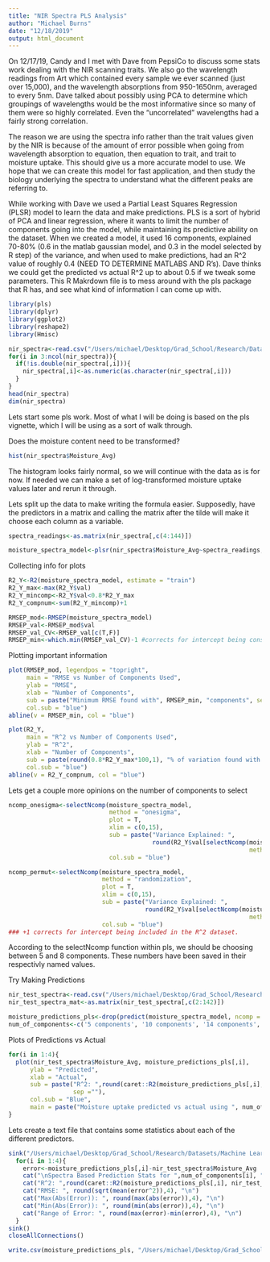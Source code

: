 ```yaml
---
title: "NIR Spectra PLS Analysis"
author: "Michael Burns"
date: "12/18/2019"
output: html_document
---
```


On 12/17/19, Candy and I met with Dave from PepsiCo to discuss some stats work dealing with the NIR scanning traits.  We also go the wavelength readings from Art which contained every sample we ever scanned (just over 15,000), and the wavelength absorptions from 950-1650nm, averaged to every 5nm. Dave talked about possibly using PCA to determine which groupings of wavelengths would be the most informative since so many of them were so highly correlated.  Even the "uncorrelated" wavelengths had a fairly strong correlation.  

The reason we are using the spectra info rather than the trait values given by the NIR is because of the amount of error possible when going from wavelength absorption to equation, then equation to trait, and trait to moisture uptake.  This should give us a more accurate model to use.  We hope that we can create this model for fast application, and then study the biology underlying the spectra to understand what the different peaks are referring to.  

While working with Dave we used a Partial Least Squares Regression (PLSR) model to learn the data and make predictions.  PLS is a sort of hybrid of PCA and linear regression, where it wants to limit the number of components going into the model, while maintaining its predictive ability on the dataset.  When we created a model, it used 16 components, explained 70-80% (0.6 in the matlab gaussian model, and 0.3 in the model selected by R step) of the variance, and when used to make predictions, had an R^2 value of roughly 0.4 (NEED TO DETERMINE MATLABS AND R's).  Dave thinks we could get the predicted vs actual R^2 up to about 0.5 if we tweak some parameters.  This R Makrdown file is to mess around with the pls package that R has, and see what kind of information I can come up with.

```r
library(pls)
library(dplyr)
library(ggplot2)
library(reshape2)
library(Hmisc)
```

```r
nir_spectra<-read.csv("/Users/michael/Desktop/Grad_School/Research/Datasets/Machine Learning/Spectra_Data/NIR_spectra_w_moisture_uptake.csv", check.names = F)
for(i in 3:ncol(nir_spectra)){
  if(!is.double(nir_spectra[,i])){
    nir_spectra[,i]<-as.numeric(as.character(nir_spectra[,i]))
  }
}
head(nir_spectra)
dim(nir_spectra)
```

Lets start some pls work.
Most of what I will be doing is based on the pls vignette, which I will be using as a sort of walk through.

Does the moisture content need to be transformed?
```r
hist(nir_spectra$Moisture_Avg)
```
The histogram looks fairly normal, so we will continue with the data as is for now.  If needed we can make a set of log-transformed moisture uptake values later and rerun it through. 

Lets split up the data to make writing the formula easier.  Supposedly, have the predictors in a matrix and calling the matrix after the tilde will make it choose each column as a variable.
```r
spectra_readings<-as.matrix(nir_spectra[,c(4:144)])
```

```r
moisture_spectra_model<-plsr(nir_spectra$Moisture_Avg~spectra_readings, ncomp = 141, validation = "CV")
```


Collecting info for plots
```r
R2_Y<-R2(moisture_spectra_model, estimate = "train")
R2_Y_max<-max(R2_Y$val)
R2_Y_mincomp<-R2_Y$val<0.8*R2_Y_max
R2_Y_compnum<-sum(R2_Y_mincomp)+1

RMSEP_mod<-RMSEP(moisture_spectra_model)
RMSEP_val<-RMSEP_mod$val
RMSEP_val_CV<-RMSEP_val[c(T,F)]
RMSEP_min<-which.min(RMSEP_val_CV)-1 #corrects for intercept being considered in the RMSEP values list
```


Plotting important information
```r
plot(RMSEP_mod, legendpos = "topright", 
     main = "RMSE vs Number of Components Used", 
     ylab = "RMSE",
     xlab = "Number of Components",
     sub = paste("Minimum RMSE found with", RMSEP_min, "components", sep = " "),
     col.sub = "blue")
abline(v = RMSEP_min, col = "blue")

plot(R2_Y, 
     main = "R^2 vs Number of Components Used", 
     ylab = "R^2",
     xlab = "Number of Components",
     sub = paste(round(0.8*R2_Y_max*100,1), "% of variation found with ", R2_Y_compnum, " components", sep = ""),
     col.sub = "blue")
abline(v = R2_Y_compnum, col = "blue")
```


Lets get a couple more opinions on the number of components to select
```r
ncomp_onesigma<-selectNcomp(moisture_spectra_model, 
                            method = "onesigma", 
                            plot = T, 
                            xlim = c(0,15), 
                            sub = paste("Variance Explained: ", 
                                        round(R2_Y$val[selectNcomp(moisture_spectra_model,
                                                                   method ="onesigma")+1],3)*100,"%", sep =""),
                            col.sub = "blue")

ncomp_permut<-selectNcomp(moisture_spectra_model, 
                          method = "randomization", 
                          plot = T, 
                          xlim = c(0,15),
                          sub = paste("Variance Explained: ", 
                                      round(R2_Y$val[selectNcomp(moisture_spectra_model,
                                                                   method ="randomization")+1],3)*100,"%", sep =""),
                          col.sub = "blue")
### +1 corrects for intercept being included in the R^2 dataset.
```
According to the selectNcomp function within pls, we should be choosing between 5 and 8 components.  These numbers have been saved in their respectivly named values.

Try Making Predictions
```r
nir_test_spectra<-read.csv("/Users/michael/Desktop/Grad_School/Research/Datasets/Machine Learning/Spectra_Data/WiDiv_Dataset_Inliers.csv", check.names = F)
nir_test_spectra_mat<-as.matrix(nir_test_spectra[,c(2:142)])
```

```r
moisture_predictions_pls<-drop(predict(moisture_spectra_model, ncomp = c(5,10,14,14), newdata = nir_test_spectra_mat))
num_of_components<-c('5 components', '10 components', '14 components', '14 components')
```

Plots of Predictions vs Actual
```r
for(i in 1:4){
  plot(nir_test_spectra$Moisture_Avg, moisture_predictions_pls[,i],
      ylab = "Predicted",
      xlab = "Actual",
      sub = paste("R^2: ",round(caret::R2(moisture_predictions_pls[,i], nir_test_spectra$Moisture_Avg),3), 
                  sep =""),
      col.sub = "Blue",
      main = paste("Moisture uptake predicted vs actual using ", num_of_components[i], sep = ""))
}
```

Lets create a text file that contains some statistics about each of the different predictors.
```r
sink("/Users/michael/Desktop/Grad_School/Research/Datasets/Machine Learning/Spectra_Data/Spectra_80_Prediction_Stats.txt")
  for(i in 1:4){
    error<-moisture_predictions_pls[,i]-nir_test_spectra$Moisture_Avg
    cat("\nSpectra Based Prediction Stats for ",num_of_components[i], ":\n", sep = "")
    cat("R^2: ",round(caret::R2(moisture_predictions_pls[,i], nir_test_spectra$Moisture_Avg),4), "\n") #R^2
    cat("RMSE: ", round(sqrt(mean(error^2)),4), "\n")
    cat("Max(Abs(Error)): ", round(max(abs(error)),4), "\n")
    cat("Min(Abs(Error)): ", round(min(abs(error)),4), "\n")
    cat("Range of Error: ", round(max(error)-min(error),4), "\n")
  }
sink()
closeAllConnections()
```




```r
write.csv(moisture_predictions_pls, "/Users/michael/Desktop/Grad_School/Research/Datasets/Machine Learning/Spectra_Data/Predictions/WiDiv_Spectra_Predictions.csv", row.names = F)
```

